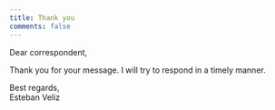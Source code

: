 ```yaml
---
title: Thank you
comments: false
---
```


<p>Dear correspondent,</p>  
<p>Thank you for your message. I will try to respond in a timely manner.  </p>
Best regards,  
Esteban Veliz  